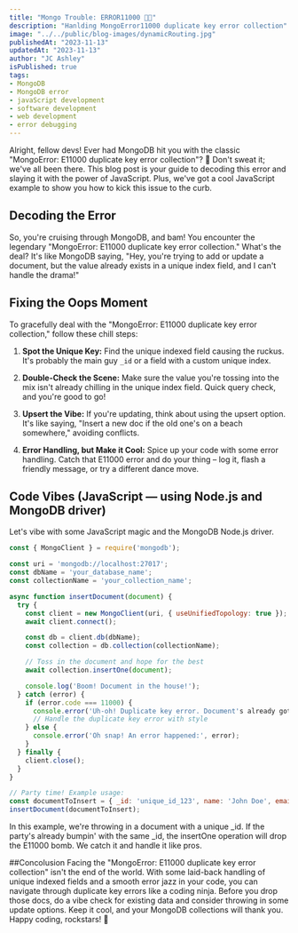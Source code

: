 ```yaml
---
title: "Mongo Trouble: ERROR11000 🚫🔑"
description: "Hanlding MongoError11000 duplicate key error collection"
image: "../../public/blog-images/dynamicRouting.jpg"
publishedAt: "2023-11-13"
updatedAt: "2023-11-13"
author: "JC Ashley"
isPublished: true
tags: 
- MongoDB
- MongoDB error
- javaScript development
- software development
- web development
- error debugging
---
```


Alright, fellow devs! Ever had MongoDB hit you with the classic "MongoError: E11000 duplicate key error collection"? 🤔 Don't sweat it; we've all been there. This blog post is your guide to decoding this error and slaying it with the power of JavaScript. Plus, we've got a cool JavaScript example to show you how to kick this issue to the curb.

## Decoding the Error

So, you're cruising through MongoDB, and bam! You encounter the legendary "MongoError: E11000 duplicate key error collection." What's the deal? It's like MongoDB saying, "Hey, you're trying to add or update a document, but the value already exists in a unique index field, and I can't handle the drama!"

## Fixing the Oops Moment

To gracefully deal with the "MongoError: E11000 duplicate key error collection," follow these chill steps:

1. **Spot the Unique Key:** Find the unique indexed field causing the ruckus. It's probably the main guy `_id` or a field with a custom unique index.

2. **Double-Check the Scene:** Make sure the value you're tossing into the mix isn't already chilling in the unique index field. Quick query check, and you're good to go!

3. **Upsert the Vibe:** If you're updating, think about using the upsert option. It's like saying, "Insert a new doc if the old one's on a beach somewhere," avoiding conflicts.

4. **Error Handling, but Make it Cool:** Spice up your code with some error handling. Catch that E11000 error and do your thing – log it, flash a friendly message, or try a different dance move.

## Code Vibes (JavaScript — using Node.js and MongoDB driver)

Let's vibe with some JavaScript magic and the MongoDB Node.js driver.

```javascript
const { MongoClient } = require('mongodb');

const uri = 'mongodb://localhost:27017';
const dbName = 'your_database_name';
const collectionName = 'your_collection_name';

async function insertDocument(document) {
  try {
    const client = new MongoClient(uri, { useUnifiedTopology: true });
    await client.connect();

    const db = client.db(dbName);
    const collection = db.collection(collectionName);

    // Toss in the document and hope for the best
    await collection.insertOne(document);

    console.log('Boom! Document in the house!');
  } catch (error) {
    if (error.code === 11000) {
      console.error('Uh-oh! Duplicate key error. Document's already got a ticket!');
      // Handle the duplicate key error with style
    } else {
      console.error('Oh snap! An error happened:', error);
    }
  } finally {
    client.close();
  }
}

// Party time! Example usage:
const documentToInsert = { _id: 'unique_id_123', name: 'John Doe', email: 'john@example.com' };
insertDocument(documentToInsert);
```

In this example, we're throwing in a document with a unique _id. If the party's already bumpin' with the same _id, the insertOne operation will drop the E11000 bomb. We catch it and handle it like pros.

##Concolusion
Facing the "MongoError: E11000 duplicate key error collection" isn't the end of the world. With some laid-back handling of unique indexed fields and a smooth error jazz in your code, you can navigate through duplicate key errors like a coding ninja. Before you drop those docs, do a vibe check for existing data and consider throwing in some update options. Keep it cool, and your MongoDB collections will thank you. Happy coding, rockstars! 🚀


